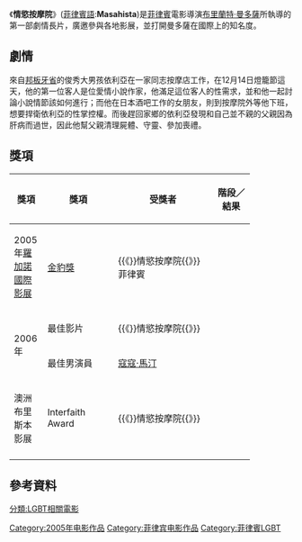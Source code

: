 {{Infobox film
| name = 情慾按摩院
| original_name = ''Masahista''
| image = 
| caption = 
| director = [[布里蘭特·曼多薩|布里蘭特·曼多薩]]
| producer = 
| writer = 布里蘭特·曼多薩<br />Boots Agbayani Pastor
| narrator = 
| starring = [[寇寇·馬汀|寇寇·馬汀]]<br />[[艾倫·波伊|艾倫·波伊]]
| cinematography = 
| editing = 
| studio = 
| distributor = 
| released = {{flagicon|Philippines}}2005年10月19日<br />{{flagicon|Taiwan}} 2007年5月25日<ref>[http://tw.movie.yahoo.com/movieinfo_main.html/id=2252 情慾按摩院(Yahoo電影)]</ref>
| runtime = 76分鐘
| country = {{PHI}}
| language = [[他加祿語|他加祿語]]<br />[[邦板牙語|邦板牙語]]
| budget = 
| gross = 
| followed_by = 
| hk_name = 
| tw_name = 
}}

《'''情慾按摩院'''》([[菲律賓語|菲律賓語]]:'''Masahista''')是[[菲律賓|菲律賓]]電影導演[[布里蘭特·曼多薩|布里蘭特·曼多薩]]所執導的第一部劇情長片，廣邀參與各地影展，並打開曼多薩在國際上的知名度。

== 劇情 ==
來自[[邦板牙省|邦板牙省]]的俊秀大男孩依利亞在一家同志按摩店工作，在12月14日燈籠節這天，他的第一位客人是位愛情小說作家，他滿足這位客人的性需求，並和他一起討論小說情節該如何進行；而他在日本酒吧工作的女朋友，則到按摩院外等他下班，想要捍衛依利亞的性掌控權。而後趕回家鄉的依利亞發現和自己並不親的父親因為肝病而過世，因此他幫父親清理屍體、守靈、參加喪禮。

== 獎項 ==

{| class="wikitable" width="85%"
|-align=center
! width="10%"|獎項
! width="28%"|獎項
! width=<!保留調整空間"25%">|受獎者
! width="15%"|階段／結果
|- align=center
| rowspan="1"|2005年[[羅加諾國際影展|羅加諾國際影展]]
| [[金豹獎|金豹獎]]
| {{《}}情慾按摩院{{》}}<br/>菲律賓
| {{won}}
|- align=center
| rowspan="2"|2006年{{tsl|en|Young Critics Circle|菲律賓青年影評人獎}}
| 最佳影片
| {{《}}情慾按摩院{{》}}
| {{won}}
|- align=center
| 最佳男演員
| [[寇寇·馬汀|寇寇·馬汀]]
| {{won}}
|- align=center
| rowspan="1"|澳洲布里斯本影展
| Interfaith Award
| {{《}}情慾按摩院{{》}}
| {{won}}
|- align=center
|}


==參考資料==
{{reflist}}

{{DEFAULTSORT:Masahista}}
[[Category:2005年电影作品|Category:2005年电影作品]]
[[Category:菲律宾电影作品|Category:菲律宾电影作品]]
[[分類:LGBT相關電影|分類:LGBT相關電影]]
[[Category:菲律賓LGBT|Category:菲律賓LGBT]]